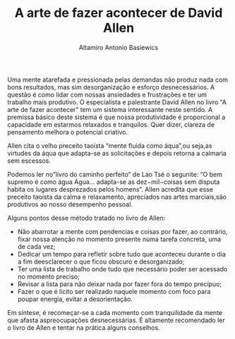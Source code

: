 % A arte de fazer acontecer de David Allen 
% Altamiro Antonio Basiewics 

Uma mente atarefada e pressionada pelas demandas não produz nada
com bons resultados, mas sim desorganização e esforço desnecessários.
A questão é como lidar com nossas ansiedades e frustrações e ter um 
trabalho mais produtivo. O especialista e palestrante David Allen no
livro "A arte de fazer acontecer" tem um sistema interessante neste
sentido.  A premissa básico deste sistema é que nossa produtividade é 
proporcional a capacidade em estarmos relaxados e tranquilos. Quer dizer,
clareza de pensamento melhora o potencial criativo.

Allen cita o velho preceito taoista "mente fluida como áqua",ou seja,as 
virtudes da áqua que adapta-se as solicitações e depois retorna a 
calmaria sem escessos.

Podemos ler no"livro do caminho perfeito" de Lao Tsé o segunite:
"O bem supremo é como água
Água...
adapta-se as dez−mil−coisas sem disputa
habita os lugares desprezados pelos homens".
Allen acredita que esse preceito taoista da calma e relaxamento,
apreciados nas artes marciais,são produtivos ao nosso desempenho pessoal.

Alguns pontos desse método tratado no livro de Allen:

* Não abarrotar a mente com pendencias e
coisas por fazer, ao contrário, fixar nossa atenção no momento 
presente numa tarefa concreta, uma de cada vez;  
* Dedicar um tempo para refletir sobre tudo que aconteceu durante o 
dia a fim deesclarecer o que ficou obscuro e desorganizado;  
* Ter uma lista de trabalho onde tudo que necessário poder ser acessado 
no momento preciso;  
* Revisar a lista para não deixar nada por fazer fora do tempo precípuo;  
* Fazer o que é lícito ser realizado naquele momento com foco para 
poupar energia, evitar a desorientação.

Em síntese, é recomeçar-se a cada momento com tranquilidade da mente 
que afasta aspreocupações desnecessárias.  É altamente recomendado ler o
livro de Allen e tentar na prática alguns conselhos.